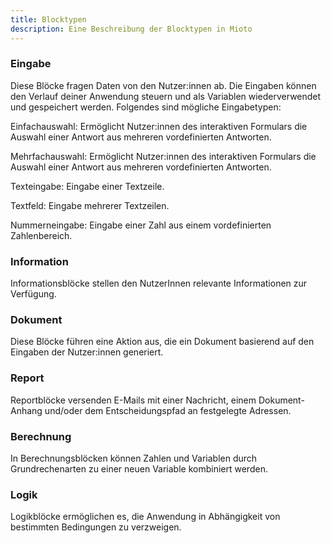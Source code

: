 ```yaml
---
title: Blocktypen
description: Eine Beschreibung der Blocktypen in Mioto
---
```


### Eingabe

Diese Blöcke fragen Daten von den Nutzer\:innen ab. Die Eingaben können den Verlauf deiner Anwendung steuern und als Variablen wiederverwendet und gespeichert werden. Folgendes sind mögliche Eingabetypen:

Einfachauswahl: Ermöglicht Nutzer\:innen des interaktiven Formulars die Auswahl einer Antwort aus mehreren vordefinierten Antworten.

Mehrfachauswahl: Ermöglicht Nutzer\:innen des interaktiven Formulars die Auswahl einer Antwort aus mehreren vordefinierten Antworten.

Texteingabe: Eingabe einer Textzeile.

Textfeld: Eingabe mehrerer Textzeilen.

Nummerneingabe: Eingabe einer Zahl aus einem vordefinierten Zahlenbereich.

### Information

Informationsblöcke stellen den NutzerInnen relevante Informationen zur Verfügung.

### Dokument

Diese Blöcke führen eine Aktion aus, die ein Dokument basierend auf den Eingaben der Nutzer\:innen generiert.

### Report

Reportblöcke versenden E-Mails mit einer Nachricht, einem Dokument-Anhang und/oder dem Entscheidungspfad an festgelegte Adressen.

### Berechnung

In Berechnungsblöcken können Zahlen und Variablen durch Grundrechenarten zu einer neuen Variable kombiniert werden.

### Logik

Logikblöcke ermöglichen es, die Anwendung in Abhängigkeit von bestimmten Bedingungen zu verzweigen.
